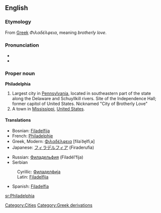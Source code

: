 ==English==
===Etymology===
{{wikipediapar|Chicago, Illinois}}
From [[Greek]] ''Φιλαδέλφεια'', meaning ''brotherly love''.

===Pronunciation===
* {{audio|en-uk-Philadelphia.ogg|Audio (UK)}}
* {{audio|en-us-Philadelphia.ogg|Audio (US)}}

===Proper noun===
{{wikipedia}}
'''Philadelphia'''

# Largest city in [[Pennsylvania]], located in southeastern part of the state along the Delaware and Schuyllkill rivers.  Site of the Independence Hall; former capitol of United States.  Nicknamed "City of Brotherly Love"
# A town in [[Mississippi]], [[United States]].

====Translations====
{{top}}
*Bosnian: [[Filadelfija#Bosnian|Filadelfija]] {{f}}
*French: [[Philadelphie]]
*Greek, Modern: [[Φιλαδέλφεια]] [filaˈðe̞lfiˌa]<!--move this content to the Greek page: (meaning: "brotherly love") {{f}}-->
*Japanese: [[フィラデルフィア]] (Firaderufia)
{{mid}}
*Russian: [[Филадельфия]] (Filadél’fija) {{f}}
*Serbian
:Cyrillic: [[Филаделфија#Serbian|Филаделфија]] {{f}}
:Latin: [[Filadelfija#Serbian|Filadelfija]] {{f}}
*Spanish: [[Filadelfia]] {{f}}
{{bottom}}

[[Category:Cities]]
[[Category:Greek derivations]]

[[sr:Philadelphia]]